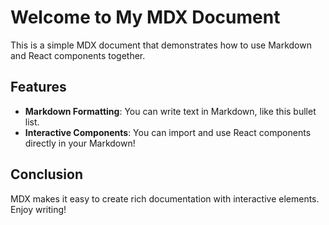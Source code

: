 
# Welcome to My MDX Document

This is a simple MDX document that demonstrates how to use Markdown and React
components together.

## Features

- **Markdown Formatting**: You can write text in Markdown, like this bullet
  list.
- **Interactive Components**: You can import and use React components directly
  in your Markdown!

<Counter />

## Conclusion

MDX makes it easy to create rich documentation with interactive elements. Enjoy
writing!
